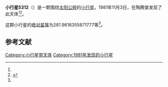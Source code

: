 {{Infobox planet
| bgcolour = #FFFFC0
| name = 5312 Schott
| symbol = 
| image = 
| caption = 
| discovery = yes
| discovery_ref = 
| discoverer = {{link-en|佛蒙特·伯根|Freimut Börngen}}
| discovery_site = [[陶腾堡|陶腾堡]] 
| discovered = 1981年11月3日
| designations = yes
| mp_name = 
| named_after = 
| alt_names = 1981 VP2/ 1953 VJ1 / 1987 WU1
| mp_category = [[主带小行星|主带小行星]]
| orbit_ref = <ref name="a">[http://ssd.jpl.nasa.gov/sbdb.cgi?sstr=5312 5312 Schott] {{Wayback|url=http://ssd.jpl.nasa.gov/sbdb.cgi?sstr=5312 |date=20120417232707 }}，小行星數據庫瀏覽器（JPL Small-Body Database Browser）－[[美国国家航空航天局|美国国家航空航天局]]喷气推进实验室</ref>
| epoch = 2456400.5 (2013年4月18日更新)
| aphelion = {{convert|4.134295495564127|AU|km|3|abbr=on|lk=out}}
| perihelion = {{convert|2.215890195502642|AU|km|3|abbr=on}}
| semimajor = {{convert|3.175092845533385|AU|km|3|abbr=on}}
| eccentricity = 0.302102237
| period = 2066.488872 [[日|日]]<br />5.66[[儒略年|儒略年]]
| avg_speed = 
| inclination = 2.840894090015875
| asc_node = 96.20476172311179
| mean_anomaly = 
| arg_peri = 281.9616355871777
| satellites = 
| physical_characteristics = yes
| dimensions = 
| mass = 
| density = 
| surface_grav = 
| escape_velocity = 
| sidereal_day = 
| axial_tilt = 
| pole_ecliptic_lat = 
| pole_ecliptic_lon = 
| albedo = 
| temperatures= 
| temp_name1 = 
| mean_temp_1 = 
| max_temp_1 = 
| temp_name2 = 
| max_temp_2 = 
| spectral_type = 
| abs_magnitude = 281.9616355871777
}}

'''小行星5312'''（{{lang-en|5312 Schott}}）是一颗围绕[[太阳|太阳]][[公转|公转]]的[[小行星|小行星]]。1981年11月3日，{{link-en|佛蒙特·伯根|Freimut Börngen}}在陶腾堡发现了此天体<ref name="a" /><ref>{{cite news|title=小行星列表|url=http://cfa-www.harvard.edu/iau/lists/NumberedMPs.txt|accessdate=2013-07-08|newspaper=哈佛大学|archive-date=2008-05-17|archive-url=https://web.archive.org/web/20080517010638/http://cfa-www.harvard.edu/iau/lists/NumberedMPs.txt|dead-url=no}}</ref>。

这颗小行星的[[绝对星等|绝对星等]]为281.9616355871777等<ref name="a" />。

==参考文献==
{{reflist}}
{{Minor Planet Number|[[小行星5311|小行星5311]]|[[小行星5313|小行星5313]]}}

{{小天体}}

[[Category:小行星带天体|Category:小行星带天体]]
[[Category:1981年发现的小行星|Category:1981年发现的小行星]]

{{asteroid-stub}}